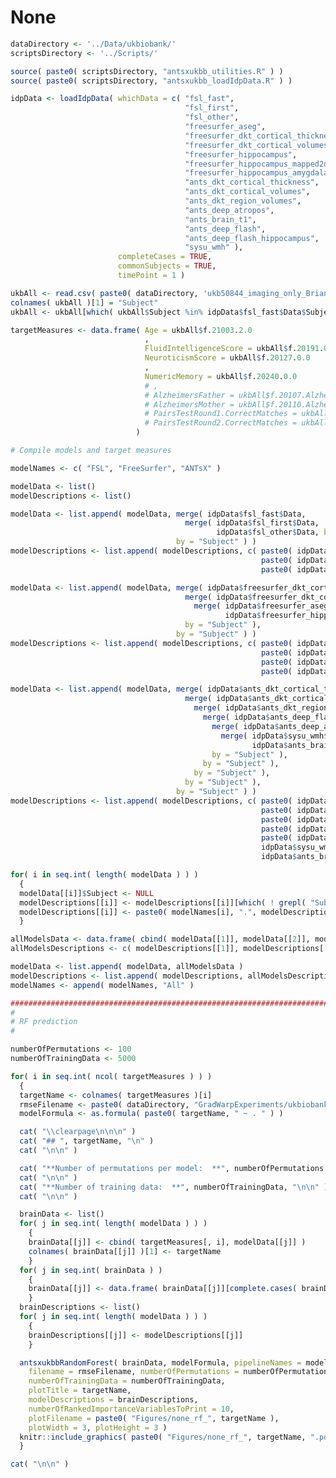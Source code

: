 \clearpage

# None

```r

dataDirectory <- '../Data/ukbiobank/'
scriptsDirectory <- '../Scripts/'

source( paste0( scriptsDirectory, "antsxukbb_utilities.R" ) )
source( paste0( scriptsDirectory, "antsxukbb_loadIdpData.R" ) )

idpData <- loadIdpData( whichData = c( "fsl_fast",
                                       "fsl_first",
                                       "fsl_other",
                                       "freesurfer_aseg",
                                       "freesurfer_dkt_cortical_thickness",
                                       "freesurfer_dkt_cortical_volumes",
                                       "freesurfer_hippocampus",
                                       "freesurfer_hippocampus_mapped2deepflash",
                                       "freesurfer_hippocampus_amygdala",
                                       "ants_dkt_cortical_thickness",
                                       "ants_dkt_cortical_volumes",
                                       "ants_dkt_region_volumes",
                                       "ants_deep_atropos",
                                       "ants_brain_t1",
                                       "ants_deep_flash",
                                       "ants_deep_flash_hippocampus",
                                       "sysu_wmh" ),
                        completeCases = TRUE,
                        commonSubjects = TRUE,
                        timePoint = 1 )

ukbAll <- read.csv( paste0( dataDirectory, 'ukb50844_imaging_only_Brian.csv' ) )
colnames( ukbAll )[1] = "Subject"
ukbAll <- ukbAll[which( ukbAll$Subject %in% idpData$fsl_fast$Data$Subject ),]

targetMeasures <- data.frame( Age = ukbAll$f.21003.2.0
                              ,
                              FluidIntelligenceScore = ukbAll$f.20191.0.0,
                              NeuroticismScore = ukbAll$f.20127.0.0
                              ,
                              NumericMemory = ukbAll$f.20240.0.0
                              # ,
                              # AlzheimersFather = ukbAll$f.20107.Alzheimers,
                              # AlzheimersMother = ukbAll$f.20110.Alzheimers,
                              # PairsTestRound1.CorrectMatches = ukbAll$f.20131.0.0,
                              # PairsTestRound2.CorrectMatches = ukbAll$f.20131.0.1
                            )

# Compile models and target measures

modelNames <- c( "FSL", "FreeSurfer", "ANTsX" )

modelData <- list()
modelDescriptions <- list()

modelData <- list.append( modelData, merge( idpData$fsl_fast$Data,
                                       merge( idpData$fsl_first$Data,
                                              idpData$fsl_other$Data, by = "Subject" ),
                                     by = "Subject" ) )
modelDescriptions <- list.append( modelDescriptions, c( paste0( idpData$fsl_fast$Description, ".fast" ),
                                                        paste0( idpData$fsl_first$Description, ".first" ),
                                                        paste0( idpData$fsl_other$Description, ".other" ) ) )

modelData <- list.append( modelData, merge( idpData$freesurfer_dkt_cortical_thickness$Data,
                                       merge( idpData$freesurfer_dkt_cortical_volumes$Data,
                                         merge( idpData$freesurfer_aseg$Data,
                                                idpData$freesurfer_hippocampus_amygdala$Data, by = "Subject" ),
                                       by = "Subject" ),
                                     by = "Subject" ) )
modelDescriptions <- list.append( modelDescriptions, c( paste0( idpData$freesurfer_dkt_cortical_thickness$Description, ".dkt.thickness" ),
                                                        paste0( idpData$freesurfer_dkt_cortical_volumes$Description, ".dkt.volume" ),
                                                        paste0( idpData$freesurfer_aseg$Description, ".aseg" ),
                                                        paste0( idpData$freesurfer_hippocampus_amygdala$Description, ".hipp.amyg" ) ) )

modelData <- list.append( modelData, merge( idpData$ants_dkt_cortical_thickness$Data,
                                       merge( idpData$ants_dkt_cortical_volumes$Data,
                                         merge( idpData$ants_dkt_region_volumes$Data,
                                           merge( idpData$ants_deep_flash$Data,
                                             merge( idpData$ants_deep_atropos$Data,
                                               merge( idpData$sysu_wmh$Data,
                                                      idpData$ants_brain_t1$Data, by = "Subject" ),
                                             by = "Subject" ),
                                           by = "Subject" ),
                                         by = "Subject" ),
                                       by = "Subject" ),
                                     by = "Subject" ) )
modelDescriptions <- list.append( modelDescriptions, c( paste0( idpData$ants_dkt_cortical_thickness$Description, ".dkt.thickness" ),
                                                        paste0( idpData$ants_dkt_cortical_volumes$Description, ".dkt.cortical.volume" ),
                                                        paste0( idpData$ants_dkt_region_volumes$Description, ".dkt.region.volume" ),
                                                        paste0( idpData$ants_deep_flash$Description, ".deep.flash" ),
                                                        paste0( idpData$ants_deep_atropos$Description, ".atropos" ),
                                                        idpData$sysu_wmh$Description,
                                                        idpData$ants_brain_t1$Description ) )

for( i in seq.int( length( modelData ) ) )
  {
  modelData[[i]]$Subject <- NULL
  modelDescriptions[[i]] <- modelDescriptions[[i]][which( ! grepl( "Subject", modelDescriptions[[i]] ) )]
  modelDescriptions[[i]] <- paste0( modelNames[i], ".", modelDescriptions[[i]] )
  }

allModelsData <- data.frame( cbind( modelData[[1]], modelData[[2]], modelData[[3]] ) )
allModelsDescriptions <- c( modelDescriptions[[1]], modelDescriptions[[2]], modelDescriptions[[3]] )

modelData <- list.append( modelData, allModelsData )
modelDescriptions <- list.append( modelDescriptions, allModelsDescriptions )
modelNames <- append( modelNames, "All" )

#####################################################################################
#
# RF prediction
#

numberOfPermutations <- 100
numberOfTrainingData <- 5000

for( i in seq.int( ncol( targetMeasures ) ) )
  {
  targetName <- colnames( targetMeasures )[i]
  rmseFilename <- paste0( dataDirectory, "GradWarpExperiments/ukbiobank_none_random_forest_", targetName, "_prediction.csv" )
  modelFormula <- as.formula( paste0( targetName, " ~ . " ) )

  cat( "\\clearpage\n\n\n" )
  cat( "## ", targetName, "\n" )
  cat( "\n\n" )

  cat( "**Number of permutations per model:  **", numberOfPermutations, "\n" )
  cat( "\n\n" )
  cat( "**Number of training data:  **", numberOfTrainingData, "\n\n" )
  cat( "\n\n" )

  brainData <- list()
  for( j in seq.int( length( modelData ) ) )
    {
    brainData[[j]] <- cbind( targetMeasures[, i], modelData[[j]] )
    colnames( brainData[[j]] )[1] <- targetName
    }
  for( j in seq.int( brainData ) )
    {
    brainData[[j]] <- data.frame( brainData[[j]][complete.cases( brainData[[j]] ),] )
    }
  brainDescriptions <- list()
  for( j in seq.int( length( modelData ) ) )
    {
    brainDescriptions[[j]] <- modelDescriptions[[j]]
    }

  antsxukbbRandomForest( brainData, modelFormula, pipelineNames = modelNames,
    filename = rmseFilename, numberOfPermutations = numberOfPermutations,
    numberOfTrainingData = numberOfTrainingData,
    plotTitle = targetName,
    modelDescriptions = brainDescriptions,
    numberOfRankedImportanceVariablesToPrint = 10,
    plotFilename = paste0( "Figures/none_rf_", targetName ),
    plotWidth = 3, plotHeight = 3 )
  knitr::include_graphics( paste0( "Figures/none_rf_", targetName, ".pdf" ) )
  }

cat( "\n\n" )

```
\clearpage



